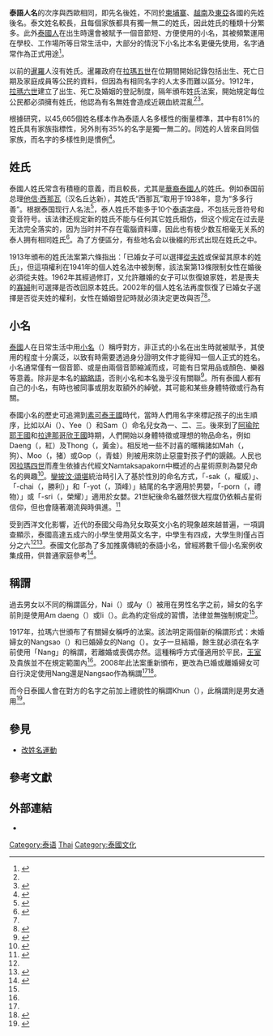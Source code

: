 {{Infobox naming custom
|Title = 泰语人名
|Language = [[泰语|泰语]]
|Condition = 现存，为[[泰国|泰国]]诸多民族所使用
|Influenced = 梵语人名
|Components = [[名字|名字]] + [[姓氏|姓氏]]
|OtherComponent = 小名
|CompInstruction = 泰语姓氏繁多，几乎每个家庭的姓氏都不同，因此泰国人常用小名相称。
|Example = 颂猜·提拉威
|ExampleNativeLanguage = Somchai Theeravit
|Instruction = 颂猜是名字，提拉威是姓氏。
|NamingChildren = 子女承父姓
|MarriageEffect = 传统上已婚女子[[从夫姓|从夫姓]]
|TitleOther1 = คุณ（Khun）
|TitleOther1Name = 通用尊称
}}
'''泰語人名'''的次序與西歐相同，即先名後姓，不同於[[柬埔寨|柬埔寨]]、[[越南|越南]]及[[東亞|東亞]]各國的先姓後名。泰文姓名較長，且每個家族都具有獨一無二的姓氏，因此姓氏的種類十分繁多。此外[[泰國人|泰國人]]在出生時還會被賦予一個音節短、方便使用的小名，其被頻繁運用在學校、工作場所等日常生活中，大部分的情況下小名比本名更優先使用，名字通常作為正式用途<ref name=TNL>{{cite web |author1=楊俊業 |title=泰國姓名學問大：你知道直至1913年，泰皇才下令要臣民自訂「姓氏」？ |url=https://www.thenewslens.com/article/102943 |website=The News Lens 關鍵評論 |accessdate=2021-07-25 |date=2018-09-12 |archive-date=2021-07-25 |archive-url=https://web.archive.org/web/20210725105847/https://www.thenewslens.com/article/102943 |dead-url=no }}</ref>。

以前的[[暹羅|暹羅]]人沒有姓氏。暹羅政府在[[拉瑪五世|拉瑪五世]]在位期間開始記錄包括出生、死亡日期及家庭成員等公民的資料，但因為有相同名字的人太多而難以區分。1912年，[[拉瑪六世|拉瑪六世]]建立了出生、死亡及婚姻的登記制度，隔年頒布姓氏法案，開始規定每位公民都必須擁有姓氏，他認為有名無姓會造成近親血統混亂<ref name=TNL /><ref>{{cite book |last1=Baker|first1=Christopher J.|last2=Phongpaichit|first2=Pasuk |title=A History of Thailand|year=2009|publisher=Cambridge University Press |location=Melbourne |isbn=978-0-521-767-682 |page=97 |edition=2nd|accessdate=8 Sep 2014 }}</ref>。

根據研究，以45,665個姓名樣本作為泰語人名多樣性的衡量標準，其中有81%的姓氏具有家族指標性，另外則有35%的名字是獨一無二的。同姓的人皆來自同個家族，而名字的多樣性則是慣例<ref>{{cite web|url=http://seasrc.th.net/pdf/xthname.pdf|author=Doug Cooper|title=45,665 Thai names: Examining passlist.96|archiveurl=https://web.archive.org/web/20080226203617/http://seasrc.th.net/pdf/xthname.pdf|archivedate=2008-02-26|language=en|access-date=2021-07-25|dead-url=no}}</ref>。

== 姓氏 ==
泰國人姓氏常含有積極的意義，而且較長，尤其是[[華裔泰國人|華裔泰國人]]的姓氏。例如泰国前总理[[他信·西那瓦|他信·西那瓦]]（汉名丘达新），其姓氏“西那瓦”取用于1938年，意为“多多行善”。根据泰国现行人名法<ref name="Nittaya-Royin-1">{{cite web|url=http://www.royin.go.th/th/knowledge/detail.php?ID=1929|date=|accessdate=2014-12-28|title=เรื่องของนามสกุล (๑)|author=รศ. ดร.นิตยา กาญจนะวรรณ|publisher=Royal Institute of Thailand|language=th|deadurl=yes|archiveurl=https://web.archive.org/web/20141228112902/http://www.royin.go.th/th/knowledge/detail.php?ID=1929|archivedate=2014-12-28}}</ref>，泰人姓氏不能多于10个[[泰语字母|泰语字母]]，不包括元音符号和变音符号。该法律还规定新的姓氏不能与任何其它姓氏相仿，但这个规定在过去是无法完全落实的，因为当时并不存在電腦資料庫，因此也有极少数互相毫无关系的泰人拥有相同姓氏<ref name="Nittaya-Royin-2">{{cite web |url=http://www.royin.go.th/th/knowledge/detail.php?ID=1928 |date= |accessdate=2014-12-28 |title=เรื่องของนามสกุล (๒) |author=รศ. ดร.นิตยา กาญจนะวรรณ |publisher=Royal Institute of Thailand |language=th |deadurl=yes |archiveurl=https://web.archive.org/web/20141228112833/http://www.royin.go.th/th/knowledge/detail.php?ID=1928 |archivedate=2014-12-28 }}</ref>。為了方便區分，有些地名会以後綴的形式出现在姓氏之中。

1913年頒布的姓氏法案第六條指出：「已婚女子可以選擇[[從夫姓|從夫姓]]或保留其原本的姓氏」，但這項權利在1941年的個人姓名法中被剝奪，該法案第13條限制女性在婚後必須從夫姓。1962年其經過修訂，又允許離婚的女子可以恢復娘家姓，若是喪夫的[[寡婦|寡婦]]則可選擇是否改回原本姓氏。2002年的個人姓名法再度恢復了已婚女子選擇是否從夫姓的權利，女性在婚姻登記時就必須決定更改與否<ref name="TNL" /><ref name="Shigetomi-2014">{{cite web |last1=Shigetomi |first1=Supaporn |title=Marriage and Marriage Registration in Thailand |url=https://www.kandagaigo.ac.jp/kuis/labo/gci_top/common/pdf/gcs_001/gcs_001-004.pdf |website=Kanda Gaigo Group |publisher=Kanda University |access-date=7 August 2019 |date=2014 |archive-date=2021-01-17 |archive-url=https://web.archive.org/web/20210117162024/https://www.kandagaigo.ac.jp/kuis/labo/gci_top/common/pdf/gcs_001/gcs_001-004.pdf |dead-url=no }}</ref>。

== 小名 ==
[[泰國|泰國]]人在日常生活中用[[暱稱|小名]]（{{lang-th|ชื่อเล่น}}）稱呼對方，非正式的小名在出生時就被賦予，其使用的程度十分廣泛，以致有時需要透過身分證明文件才能得知一個人正式的姓名。小名通常僅有一個音節、或是由兩個音節縮減而成，可能有日常用品或顏色、樂器等意義。除非是本名的[[縮略語|縮略語]]，否則小名和本名幾乎沒有關聯<ref>{{cite web |author1=VISION THAI 看見泰國 |title=同名泰星大盤點！相同名字在泰國娛樂圈發展如何？ |url=https://visionthai.net/article/same-name-thai-star/ |accessdate=2021-07-10 |date=2021-04-17 |archive-date=2021-07-12 |archive-url=https://web.archive.org/web/20210712053953/https://visionthai.net/article/same-name-thai-star/ |dead-url=no }}</ref>。所有泰國人都有自己的小名，有時也被同事或朋友取額外的綽號，其可能和某些身體特徵或行為有關。

泰國小名的歷史可追溯到[[素可泰王國|素可泰王國]]時代，當時人們用名字來標記孩子的出生順序，比如以Ai（{{lang|th|อ้าย}}）、Yee（{{lang|th|ยี่}}）和Sam（{{lang|th|สาม}}）命名兒女為一、二、三。後來到了[[阿瑜陀耶王國|阿瑜陀耶王國]]和[[拉達那哥欣王國|拉達那哥欣王國]]時期，人們開始以身體特徵或理想的物品命名，例如Daeng（{{lang|th|แดง}}，紅）及Thong（{{lang|th|ทอง}}，黃金）。相反地一些不討喜的暱稱諸如Mah（{{lang|th|หมา}}，狗）、Moo（{{lang|th|หมู่}}，猪）或Gop（{{lang|th|กบ}}，青蛙）則被用來防止惡靈對孩子們的覬覦。人民也因[[拉瑪四世|拉瑪四世]]而產生依據古代經文Namtaksapakorn中概述的占星術原則為嬰兒命名的興趣<ref name="KU-2013">{{cite journal|last1=Wongsantativanich|first1=Mingkwan|title=What's in a Name?: An Analysis of English Nicknames of Thai People|journal=Humanities Journal|date=2013|volume=20|issue=Special Issue|pages=133–166|url=http://158.108.54.4/humanjournal/files/journalonline/journal56/2556-special.pdf|access-date=2 November 2016|publisher=Kasetsart University|issn=0859-3485|archive-date=2021-07-31|archive-url=https://web.archive.org/web/20210731085306/http://158.108.54.4/humanjournal/files/journalonline/journal56/2556-special.pdf|dead-url=no}}</ref>。[[鑾披汶·頌堪|鑾披汶·頌堪]]統治時引入了基於性別的命名方式，「-sak（{{lang|th|-ศักดิ์}}，權威）」、「-chai（{{lang|th|-ชัย}}，勝利）」和「-yot（{{lang|th|-ยอด}}，頂峰）」結尾的名字適用於男嬰，「-porn（{{lang|th|-พร}}，禮物）」或「-sri（{{lang|th|-ศรี}}，榮耀）」適用於女嬰。21世紀後命名雖然很大程度仍依賴占星術信仰，但也會隨著潮流與時俱進。<ref name="BP-20161102">{{cite news|last1=Pongpipat|first1=Kaona|title=What's in a Name?|url=http://www.bangkokpost.com/news/special-reports/1125065/whats-in-a-name-|access-date=2 November 2016|work=Bangkok Post|date=2 November 2016|archive-date=2021-08-09|archive-url=https://web.archive.org/web/20210809024057/https://www.bangkokpost.com/thailand/special-reports/1125065/whats-in-a-name-|dead-url=no}}</ref>

受到西洋文化影響，近代的泰國父母為兒女取英文小名的現象越來越普遍，一項調查顯示，泰國高達五成六的小學生使用英文名字，中學生有四成，大學生則僅占百分之六<ref name="BP-20161102" /><ref>{{cite web |title=鼓勵傳統小名 泰推正名運動 |url=https://www.merit-times.com.tw/NewsPage.aspx?unid=59878 |website=人間福報 |accessdate=2021-07-11 |date=2007-09-06 |archive-date=2021-07-12 |archive-url=https://web.archive.org/web/20210712050415/https://www.merit-times.com.tw/NewsPage.aspx?unid=59878 |dead-url=no }}</ref>。泰國文化部為了多加推廣傳統的泰語小名，曾經將數千個小名案例收集成冊，供普通家庭參考<ref>{{cite web |title=五花八门的泰文小名文化 |url=https://www.dwnews.com/%E4%B8%AD%E5%9B%BD/59630056/%E4%BA%94%E8%8A%B1%E5%85%AB%E9%97%A8%E7%9A%84%E6%B3%B0%E6%96%87%E5%B0%8F%E5%90%8D%E6%96%87%E5%8C%96 |website=多維新聞 |accessdate=2021-07-25 |date=2015-01-15 |archive-date=2021-07-25 |archive-url=https://web.archive.org/web/20210725132603/https://www.dwnews.com/%E4%B8%AD%E5%9B%BD/59630056/%E4%BA%94%E8%8A%B1%E5%85%AB%E9%97%A8%E7%9A%84%E6%B3%B0%E6%96%87%E5%B0%8F%E5%90%8D%E6%96%87%E5%8C%96 |dead-url=no }}</ref>。

== 稱謂 ==
過去男女以不同的稱謂區分，Nai（{{lang|th|นาย}}）或Ay（{{lang|th|ไอ้}}）被用在男性名字之前，婦女的名字前則是使用Am daeng（{{lang|th|อําแดง}}）或Ii（{{lang|th|อี}}）。此為約定俗成的習慣，法律並無強制規定<ref name="Shigetomi-2014" />。

1917年，拉瑪六世頒布了有關婦女稱呼的法案。該法明定兩個新的稱謂形式：未婚婦女的Nangsao（{{lang|th|นางสาว}}）和已婚婦女的Nang（{{lang|th|นาง}}）。女子一旦結婚，餘生就必須在名字前使用「Nang」的稱謂，若離婚或喪偶亦然。這種稱呼方式僅適用於平民，[[泰國王室|王室]]及貴族並不在規定範圍內<ref name="Shigetomi-2014" />。2008年此法案重新頒布，更改為已婚或離婚婦女可自行決定使用Nang還是Nangsao作為稱謂<ref name="Shigetomi-2014" /><ref>{{cite web |title=Form of Address for Woman Act, B.E. 2551 (2008) |url=http://thailaws.com/law/t_laws/tlaw0476.pdf |website=thailaws.com |accessdate=2021-07-24 |language=en |archive-date=2021-07-31 |archive-url=https://web.archive.org/web/20210731085510/http://thailaws.com/law/t_laws/tlaw0476.pdf |dead-url=no }}</ref>。

而今日泰國人會在對方的名字之前加上禮貌性的稱謂Khun（{{lang|th|คุณ}}），此稱謂則是男女通用<ref>{{cite web |title=Thailand |url=http://www.ediplomat.com/np/cultural_etiquette/ce_th.htm |website=ediplomat |accessdate=2021-07-24 |archive-date=2016-03-04 |archive-url=https://web.archive.org/web/20160304061255/http://www.ediplomat.com/np/cultural_etiquette/ce_th.htm |dead-url=no }}</ref>。

== 參見 ==
* [[改名#東南亞化|改姓名運動]]

== 參考文獻 ==
{{Reflist}}

== 外部連結 ==
* {{cite web|url= http://thaiarc.tu.ac.th/thai/peansiri.htm|title= Linguistic perspectives of Thai culture|author= Peansiri Vongvipanond|date= September 27, 2009|work= This paper was presented to a workshop of teachers of social science organized by the University of New Orleans (Summer 1994)|publisher= Thai Lanuguage Audio Resource Center|access-date = January 5, 2013|archive-url = https://www.webcitation.org/6DRUf0eiT?url=http://thaiarc.tu.ac.th/thai/peansiri.htm|archive-date = 2013-01-05|url-status= dead}}

{{Portal|泰國}}
{{wikisource|Person Name Act, BE 2505 (1962)}}
{{Wikiversity|泰語人名列表|常見的泰語人名}}
{{各文化人名}}
{{泰国主题}}

[[Category:泰语|Category:泰语]]
[[Category:亚洲各语言人名|Thai]]
[[Category:泰國文化|Category:泰國文化]]